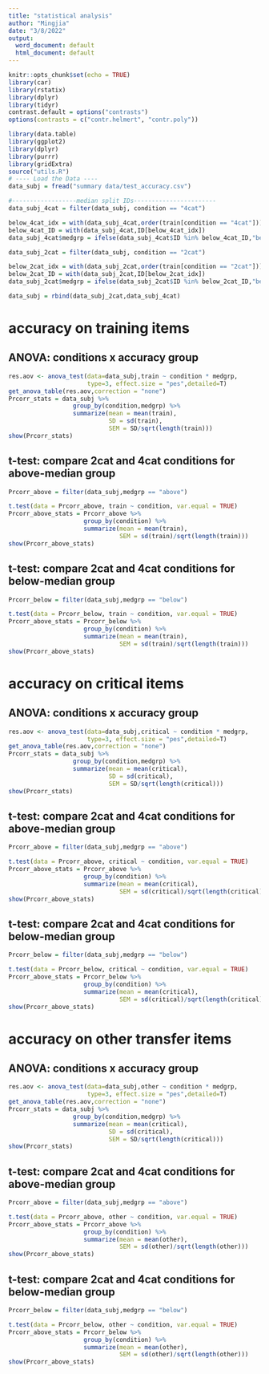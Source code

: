 ```yaml
---
title: "statistical analysis"
author: "Mingjia"
date: "3/8/2022"
output:
  word_document: default
  html_document: default
---
```


```r
knitr::opts_chunk$set(echo = TRUE)
library(car)
library(rstatix)
library(dplyr)
library(tidyr)
contrast.default = options("contrasts")
options(contrasts = c("contr.helmert", "contr.poly"))
```

```r
library(data.table)
library(ggplot2)
library(dplyr)
library(purrr)
library(gridExtra)
source("utils.R")
# ---- Load the Data ----
data_subj = fread("summary data/test_accuracy.csv") 
```


```r
#------------------median split IDs-----------------------
data_subj_4cat = filter(data_subj, condition == "4cat")

below_4cat_idx = with(data_subj_4cat,order(train[condition == "4cat"]))[1:30]
below_4cat_ID = with(data_subj_4cat,ID[below_4cat_idx])
data_subj_4cat$medgrp = ifelse(data_subj_4cat$ID %in% below_4cat_ID,"below","above")

data_subj_2cat = filter(data_subj, condition == "2cat")

below_2cat_idx = with(data_subj_2cat,order(train[condition == "2cat"]))[1:30]
below_2cat_ID = with(data_subj_2cat,ID[below_2cat_idx])
data_subj_2cat$medgrp = ifelse(data_subj_2cat$ID %in% below_2cat_ID,"below","above")

data_subj = rbind(data_subj_2cat,data_subj_4cat)

```

# accuracy on training items
## ANOVA: conditions x accuracy group 
```r
res.aov <- anova_test(data=data_subj,train ~ condition * medgrp, 
                      type=3, effect.size = "pes",detailed=T)
get_anova_table(res.aov,correction = "none")
Prcorr_stats = data_subj %>% 
                  group_by(condition,medgrp) %>% 
                  summarize(mean = mean(train),
                            SD = sd(train),
                            SEM = SD/sqrt(length(train)))
show(Prcorr_stats)
```

## t-test: compare 2cat and 4cat conditions for above-median group
```r
Prcorr_above = filter(data_subj,medgrp == "above")

t.test(data = Prcorr_above, train ~ condition, var.equal = TRUE)
Prcorr_above_stats = Prcorr_above %>% 
                     group_by(condition) %>% 
                     summarize(mean = mean(train),
                               SEM = sd(train)/sqrt(length(train)))
show(Prcorr_above_stats)

```

## t-test: compare 2cat and 4cat conditions for below-median group
```r
Prcorr_below = filter(data_subj,medgrp == "below")

t.test(data = Prcorr_below, train ~ condition, var.equal = TRUE)
Prcorr_above_stats = Prcorr_below %>% 
                     group_by(condition) %>% 
                     summarize(mean = mean(train),
                               SEM = sd(train)/sqrt(length(train)))
show(Prcorr_above_stats)

```


# accuracy on critical items
## ANOVA: conditions x accuracy group 
```r
res.aov <- anova_test(data=data_subj,critical ~ condition * medgrp, 
                      type=3, effect.size = "pes",detailed=T)
get_anova_table(res.aov,correction = "none")
Prcorr_stats = data_subj %>% 
                  group_by(condition,medgrp) %>% 
                  summarize(mean = mean(critical),
                            SD = sd(critical),
                            SEM = SD/sqrt(length(critical)))
show(Prcorr_stats)
```

## t-test: compare 2cat and 4cat conditions for above-median group
```r
Prcorr_above = filter(data_subj,medgrp == "above")

t.test(data = Prcorr_above, critical ~ condition, var.equal = TRUE)
Prcorr_above_stats = Prcorr_above %>% 
                     group_by(condition) %>% 
                     summarize(mean = mean(critical),
                               SEM = sd(critical)/sqrt(length(critical)))
show(Prcorr_above_stats)

```

## t-test: compare 2cat and 4cat conditions for below-median group
```r
Prcorr_below = filter(data_subj,medgrp == "below")

t.test(data = Prcorr_below, critical ~ condition, var.equal = TRUE)
Prcorr_above_stats = Prcorr_below %>% 
                     group_by(condition) %>% 
                     summarize(mean = mean(critical),
                               SEM = sd(critical)/sqrt(length(critical)))
show(Prcorr_above_stats)

```


# accuracy on other transfer items
## ANOVA: conditions x accuracy group 
```r
res.aov <- anova_test(data=data_subj,other ~ condition * medgrp, 
                      type=3, effect.size = "pes",detailed=T)
get_anova_table(res.aov,correction = "none")
Prcorr_stats = data_subj %>% 
                  group_by(condition,medgrp) %>% 
                  summarize(mean = mean(critical),
                            SD = sd(critical),
                            SEM = SD/sqrt(length(critical)))
show(Prcorr_stats)
```

## t-test: compare 2cat and 4cat conditions for above-median group
```r
Prcorr_above = filter(data_subj,medgrp == "above")

t.test(data = Prcorr_above, other ~ condition, var.equal = TRUE)
Prcorr_above_stats = Prcorr_above %>% 
                     group_by(condition) %>% 
                     summarize(mean = mean(other),
                               SEM = sd(other)/sqrt(length(other)))
show(Prcorr_above_stats)

```

## t-test: compare 2cat and 4cat conditions for below-median group
```r
Prcorr_below = filter(data_subj,medgrp == "below")

t.test(data = Prcorr_below, other ~ condition, var.equal = TRUE)
Prcorr_above_stats = Prcorr_below %>% 
                     group_by(condition) %>% 
                     summarize(mean = mean(other),
                               SEM = sd(other)/sqrt(length(other)))
show(Prcorr_above_stats)

```
